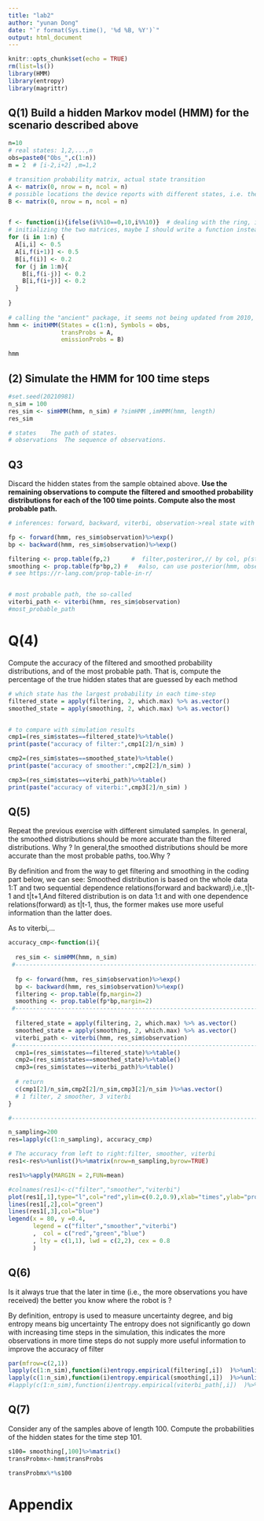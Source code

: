 ---
title: "lab2"
author: "yunan Dong"
date: "`r format(Sys.time(), '%d %B, %Y')`"
output: html_document
---

```{r setup, include=FALSE}
knitr::opts_chunk$set(echo = TRUE)
rm(list=ls())
library(HMM)
library(entropy)
library(magrittr)
```



## Q(1) Build a hidden Markov model (HMM) for the scenario described above

```{r q1}
n=10
# real states: 1,2,...,n
obs=paste0("Obs_",c(1:n))
m = 2  # [i-2,i+2] ,m=1,2

# transition probability matrix, actual state transition
A <- matrix(0, nrow = n, ncol = n)
# possible locations the device reports with different states, i.e. the observations/states shown by the device
B <- matrix(0, nrow = n, ncol = n)


f <- function(i){ifelse(i%%10==0,10,i%%10)}  # dealing with the ring, index identified by mod/remainder 
# initializing the two matrices, maybe I should write a function instead of the ugly 2-fold-loop
for (i in 1:n) {
  A[i,i] <- 0.5
  A[i,f(i+1)] <- 0.5
  B[i,f(i)] <- 0.2
  for (j in 1:m){
    B[i,f(i-j)] <- 0.2
    B[i,f(i+j)] <- 0.2
  }
    
}  
 
# calling the "ancient" package, it seems not being updated from 2010, hard to say, never mind, just for demonstration,be calm!!!
hmm <- initHMM(States = c(1:n), Symbols = obs, 
               transProbs = A,
               emissionProbs = B)

hmm
```


## (2) Simulate the HMM for 100 time steps
```{r q2}
#set.seed(20210981)
n_sim = 100
res_sim <- simHMM(hmm, n_sim) # ?simHMM ,imHMM(hmm, length)
res_sim

# states	The path of states.
# observations	The sequence of observations.

```
## Q3

Discard the hidden states from the sample obtained above. **Use the remaining observations to compute the filtered and smoothed probability distributions for each of the 100 time points. Compute also the most probable path.**

```{r q3}

# inferences: forward, backward, viterbi, observation->real state with probability

fp <- forward(hmm, res_sim$observation)%>%exp()
bp <- backward(hmm, res_sim$observation)%>%exp()

filtering <- prop.table(fp,2)      #  filter,posteriror,// by col, p(states, index)/p(states),
smoothing <- prop.table(fp*bp,2) #   #also, can use posterior(hmm, observation) instead, see ?posterior:posterior(hmm, res_sim$observation)
# see https://r-lang.com/prop-table-in-r/


# most probable path, the so-called
viterbi_path <- viterbi(hmm, res_sim$observation)
#most_probable_path


```


# Q(4) 

Compute the accuracy of the filtered and smoothed probability distributions, and of the most probable path. That is, compute the percentage of the true hidden states that are guessed by each method

```{r q4}

# which state has the largest probability in each time-step
filtered_state = apply(filtering, 2, which.max) %>% as.vector()   
smoothed_state = apply(smoothing, 2, which.max) %>% as.vector() 


# to compare with simulation results
cmp1=(res_sim$states==filtered_state)%>%table()
print(paste("accuracy of filter:",cmp1[2]/n_sim) )

cmp2=(res_sim$states==smoothed_state)%>%table()
print(paste("accuracy of smoother:",cmp2[2]/n_sim) ) 

cmp3=(res_sim$states==viterbi_path)%>%table()
print(paste("accuracy of viterbi:",cmp3[2]/n_sim) ) 
```

## Q(5) 

Repeat the previous exercise with different simulated samples. In general, the smoothed distributions should be more accurate than the filtered distributions. Why ? In general,the smoothed distributions should be more accurate than the most probable paths, too.Why ?

By definition and from the way to get filtering and smoothing in the coding part below, we can see:
Smoothed distribution is based on  the whole data 1:T and two sequential dependence relations(forward and backward),i.e.,t|t-1 and t|t+1,And filtered distribution is on data 1:t and with one dependence relations(forward) as t|t-1, thus, the former makes use more useful information than the latter does.

As to viterbi,...

```{r q5}

accuracy_cmp<-function(i){
  
  res_sim <- simHMM(hmm, n_sim)
 #------------------------------------------------------------------------
  
  fp <- forward(hmm, res_sim$observation)%>%exp()
  bp <- backward(hmm, res_sim$observation)%>%exp()
  filtering <- prop.table(fp,margin=2)      
  smoothing <- prop.table(fp*bp,margin=2) 
 #------------------------------------------------------------------------
   
  filtered_state = apply(filtering, 2, which.max) %>% as.vector()   
  smoothed_state = apply(smoothing, 2, which.max) %>% as.vector()  
  viterbi_path <- viterbi(hmm, res_sim$observation)
 #------------------------------------------------------------------------ 
  cmp1=(res_sim$states==filtered_state)%>%table()
  cmp2=(res_sim$states==smoothed_state)%>%table()
  cmp3=(res_sim$states==viterbi_path)%>%table()
 
  # return
  c(cmp1[2]/n_sim,cmp2[2]/n_sim,cmp3[2]/n_sim )%>%as.vector()
  # 1 filter, 2 smoother, 3 viterbi
}

#--------------------------------------------------------------------------

n_sampling=200
res=lapply(c(1:n_sampling), accuracy_cmp)

# The accuracy from left to right:filter, smoother, viterbi
res1<-res%>%unlist()%>%matrix(nrow=n_sampling,byrow=TRUE)

res1%>%apply(MARGIN = 2,FUN=mean)

#colnames(res1)<-c("filter","smoother","viterbi")
plot(res1[,1],type="l",col="red",ylim=c(0.2,0.9),xlab="times",ylab="probability")
lines(res1[,2],col="green")
lines(res1[,3],col="blue")
legend(x = 80, y =0.4,
       legend = c("filter","smoother","viterbi")
       ,  col = c("red","green","blue")
       , lty = c(1,1), lwd = c(2,2), cex = 0.8
       )

```

## Q(6) 

Is it always true that the later in time (i.e., the more observations you have received) the better you know where the robot is ?

By definition, entropy is used to measure uncertainty degree, and big entropy means big uncertainty
The entropy does not significantly go down with increasing time steps in the simulation, this indicates the more observations in more time steps do not supply more useful information to improve the accuracy of filter 

```{r q6}

par(mfrow=c(2,1))
lapply(c(1:n_sim),function(i)entropy.empirical(filtering[,i])  )%>%unlist()%>%plot(type="l",main="filter")
lapply(c(1:n_sim),function(i)entropy.empirical(smoothing[,i])  )%>%unlist()%>%plot(type="l",main="smoother")
#lapply(c(1:n_sim),function(i)entropy.empirical(viterbi_path[,i])  )%>%unlist()%>%plot(type="l")
```


## Q(7)

Consider any of the samples above of length 100. Compute the probabilities of the hidden states for the time step 101.
```{r q7}

s100= smoothing[,100]%>%matrix()
transProbmx<-hmm$transProbs

transProbmx%*%s100

```







# Appendix

```{r ref.label=knitr::all_labels(),echo=TRUE,eval=FALSE}





```
